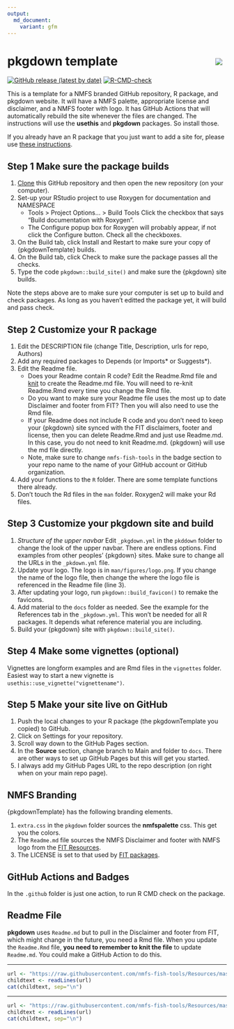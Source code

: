 ```yaml
---
output: 
  md_document:
    variant: gfm
---
```


<!-- README.md is generated from README.Rmd. Please edit that file -->

# pkgdown template <img src="man/figures/logo.png" align="right" style="padding: 10px"/>

<!-- badges: start -->

[![GitHub release (latest by
date)](https://img.shields.io/github/v/release/nmfs-fish-tools/pkgdownTemplate)](https://github.com/nmfs-fish-tools/pkgdownTemplate/releases)
[![R-CMD-check](https://github.com/nmfs-fish-tools/pkgdownTemplate/workflows/R-CMD-check/badge.svg)](https://github.com/nmfs-fish-tools/pkgdownTemplate/actions/workflows/R-CMD-check.yaml)
<!-- badges: end -->

This is a template for a NMFS branded GitHub repository, R package, and pkgdown website. It will have a NMFS palette, appropriate license and disclaimer, and a NMFS footer with logo.  It has GitHub Actions that will automatically rebuild the site whenever the files are changed.  The instructions will use the **usethis** and **pkgdown** packages. So install those.

If you already have an R package that you just want to add a site for, please use [these instructions](https://noaa-fisheries-integrated-toolbox.github.io/resources/noaa%20resources/NOAA-pkgdown/).

## Step 1 Make sure the package builds

1.  <span title="To clone a GitHub repository, copy the URL of the repo, then click the + sign in the top right and choose 'Import repository'. Import the repository into your own GitHub account; you probably want to give it the name of your R package. Then clone YOUR copy of pkgdownTemplate onto your computer. Work within that local clone of your pkgdownTemplate copy."><a href="">Clone</a></span> this GitHub repository and then open the new repository (on
    your computer).
2.  Set-up your RStudio project to use Roxygen for documentation and
    NAMESPACE
     -   Tools &gt; Project Options… &gt; Build Tools Click the checkbox that
    says “Build documentation with Roxygen”.
     -   The Configure popup box for Roxygen will probably appear, if not
    click the Configure button. Check all the checkboxes.
1.  On the Build tab, click Install and Restart to make sure your copy of {pkgdownTemplate} builds.
2.  On the Build tab, click Check to make sure the package passes all the checks.
3.  Type the code `pkgdown::build_site()` and make sure the {pkgdown} site builds.

Note the steps above are to make sure your computer is set up to build and
check packages. As long as you haven’t editted the package yet, it will
build and pass check.

## Step 2 Customize your R package

1.  Edit the DESCRIPTION file (change Title, Description, urls for repo,
    Authors)
2.  Add any required packages to Depends (or Imports\* or Suggests\*).
3.  Edit the Readme file.
    - Does your Readme contain R code? Edit the Readme.Rmd file and <span title="In RStudio, you will see the knit button when you open Readme.Rmd"><a href="">knit</a></span> to create the Readme.md file. You will need to re-knit Readme.Rmd every time you change the Rmd file.
    - Do you want to make sure your Readme file uses the most up to date Disclaimer and footer from FIT? Then you will also need to use the Rmd file.
    - If your Readme does not include R code and you don't need to keep your {pkgdown} site synced with the FIT disclaimers, footer and license, then you can delete Readme.Rmd and just use Readme.md. In this case, you do not need to knit Readme.md. {pkgdown} will use the md file directly.
    -  Note, make sure to change `nmfs-fish-tools` in the badge section to your repo name to the name of your GitHub account or GitHub organization.
6.  Add your functions to the `R` folder. There are some template
    functions there already.
5.  Don’t touch the Rd files in the `man` folder. Roxygen2 will make your Rd files.

## Step 3 Customize your **pkgdown** site and build

1.  *Structure of the upper navbar* Edit `_pkgdown.yml` in the `pkddown`
    folder to change the look of the upper navbar. There are endless
    options. Find examples from other peoples’ {pkgdown} sites. Make sure to change
    all the URLs in the `_pkdown.yml` file.
2.  Update your logo. The logo is in `man/figures/logo.png`. If you change the name of the logo file, then change the where the logo file is referenced in the Readme file (line 3). 
3.  After updating your logo, run `pkgdown::build_favicon()` to remake the favicons.
4.  Add material to the `docs` folder as needed. See the example for the
    References tab in the `_pkgdown.yml`. This won't be needed for all R packages. It depends what reference material you are including.
5.  Build your {pkgdown} site with `pkgdown::build_site()`.

## Step 4 Make some vignettes (optional)

Vignettes are longform examples and are Rmd files in the `vignettes`
folder. Easiest way to start a new vignette is
`usethis::use_vignette("vignettename")`.

## Step 5 Make your site live on GitHub

1.  Push the local changes to your R package (the pkgdownTemplate you copied) to GitHub.
2.  Click on Settings for your repository.
3.  Scroll way down to the GitHub Pages section.
4.  In the **Source** section, change branch to Main and folder to
    `docs`. There are other ways to set up GitHub Pages but this will
    get you started.
5.  I always add my GitHub Pages URL to the repo description (on right
    when on your main repo page).

## NMFS Branding

{pkgdownTemplate} has the following branding elements.

1.  `extra.css` in the `pkgdown` folder sources the **nmfspalette** css.
    This get you the colors.
2.  The `Readme.md` file sources the NMFS Disclaimer and footer with
    NMFS logo from the [FIT
    Resources](https://github.com/nmfs-fish-tools/Resources).
3.  The LICENSE is set to that used by [FIT
    packages](https://github.com/nmfs-fish-tools).

## GitHub Actions and Badges

In the `.github` folder is just one action, to run R CMD check on the
package.

## Readme File

**pkgdown** uses `Readme.md` but to pull in the Disclaimer and footer
from FIT, which might change in the future, you need a Rmd file. When you update the `Readme.Rmd` file,
**you need to remember to knit the file** to update `Readme.md`. You could make a GitHub Action to do this.

<!-- Do not edit below. This adds the Disclaimer and NMFS footer. -->

****

```r
url <- "https://raw.githubusercontent.com/nmfs-fish-tools/Resources/master/Disclaimer.md"
childtext <- readLines(url)
cat(childtext, sep="\n")
```

****

```r
url <- "https://raw.githubusercontent.com/nmfs-fish-tools/Resources/master/footer.md" 
childtext <- readLines(url)
cat(childtext, sep="\n")
```


